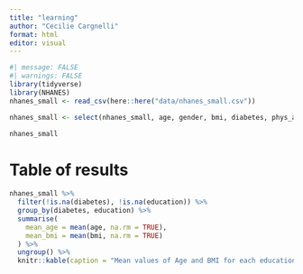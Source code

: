 ```yaml
---
title: "learning"
author: "Cecilie Cargnelli"
format: html
editor: visual
---
```


```r
#| message: FALSE
#| warnings: FALSE
library(tidyverse) 
library(NHANES)
nhanes_small <- read_csv(here::here("data/nhanes_small.csv"))
```

```r
nhanes_small <- select(nhanes_small, age, gender, bmi, diabetes, phys_active, bp_sys_ave, bp_dia_ave, education)

nhanes_small
```

# Table of results

```r
nhanes_small %>%
  filter(!is.na(diabetes), !is.na(education)) %>%
  group_by(diabetes, education) %>%
  summarise(
    mean_age = mean(age, na.rm = TRUE),
    mean_bmi = mean(bmi, na.rm = TRUE)
  ) %>%
  ungroup() %>%
  knitr::kable(caption = "Mean values of Age and BMI for each education and diabetes status.")
    
```

